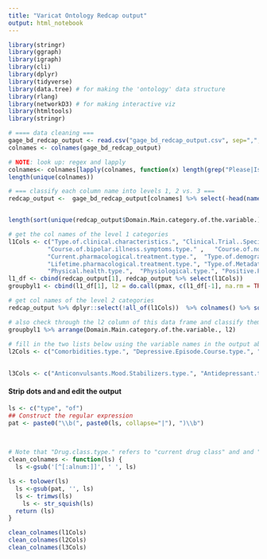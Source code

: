 ```yaml
---
title: "Varicat Ontology Redcap output"
output: html_notebook
---
```


```r
library(stringr)  
library(ggraph) 
library(igraph)
library(cli)
library(dplyr)
library(tidyverse) 
library(data.tree) # for making the 'ontology' data structure
library(rlang)
library(networkD3) # for making interactive viz
library(htmltools)
library(stringr) 

# ==== data cleaning === 
gage_bd_redcap_output <- read.csv("gage_bd_redcap_output.csv", sep=",", header=TRUE)
colnames <- colnames(gage_bd_redcap_output)

# NOTE: look up: regex and lapply
colnames<- colnames[lapply(colnames, function(x) length(grep("Please|Is.this|What|Was.|Do.we|How.many.|Variables.this|General.notes|Complete" ,x,value=FALSE))) == 0] # remove sublevels that are too
length(unique(colnames))

# === classify each column name into levels 1, 2 vs. 3 === 
redcap_output <-  gage_bd_redcap_output[colnames] %>% select(-head(names(.), 2)) %>% mutate_if(is.factor, na_if, y = "") %>% distinct() 


length(sort(unique(redcap_output$Domain.Main.category.of.the.variable.))) # there are a total of 20 level1 categories

# get the col names of the level 1 categories 
l1Cols <- c("Type.of.clinical.characteristics.", "Clinical.Trial..Specific..type.", "Cognitive.type.", "Course.of.bipolar.illness.episodes.type.", 
           "Course.of.bipolar.illness.symptoms.type." ,   "Course.of.non.bipolar.psychiatric.illness.type.",  "Course.of.treatment.type." , "Current.illness.severity.type.", 
           "Current.pharmacological.treatment.type.",  "Type.of.demographics." ,   "Ecological.Momentary.Assessment.type.",  "Family.history.type.",
           "Lifetime.pharmacological.treatment.type.", "Type.of.Metadata.", "Miscellaneous.type." , "Other.non.pharmacological.treatment.type.", 
           "Physical.health.type.",  "Physiological.type.", "Positive.Psychological.Factors.type.", "Trauma.Stress..type.") 
l1_df <- cbind(redcap_output[1], redcap_output %>% select(l1Cols))
groupbyl1 <- cbind(l1_df[1], l2 = do.call(pmax, c(l1_df[-1], na.rm = TRUE))) %>% distinct()   # collapse all level2 vars into one column (l2) and remove duplicate rows

```

```r
# get col names of the level 2 categories
redcap_output %>% dplyr::select(!all_of(l1Cols))  %>% colnames() %>% sort()  # output level2 and level3 categories names

# also check through the l2 column of this data frame and classify them based on the csv file. 
groupbyl1 %>% arrange(Domain.Main.category.of.the.variable., l2)
 
# fill in the two lists below using the variable names in the output above, based on the levels from varicat_ontology.csv
l2Cols <- c("Comorbidities.type.", "Depressive.Episode.Course.type.", "Drug.class.type.", "ECT.type.", "First.episode.features.type.", "Functioning.type.", "General.Episodic.Features.type.", "Global.type.", "History.of.non.bipolar.diagnosis.type.", "Hypomanic.Episode.Course.type.", "Imaging.type.", "Lab.work.type.", "Lifetime.drug.class.type.", "Manic.Episode.Course.type.", "Medication.adherence.type.", "Mixed.Episode.Course.type.", "Physical.Abuse.type.", "Physical.Measurements.type.", "Psychotic.Episode.Course.type.", "Sexual.Abuse.type.", "Sleep.circadian.rhythms.type.", "Smoking.type.", "Substance.use.type.", "Type.of.current.diagnosis.", "Type.of.history.of.psych.symptom.variables.", "Type.of.hospitalization.variables.", "Type.of.suicidality.variables.", "Subject identifier", "Visit (baseline, follow-up, etc)", "Age at enrollment", "Sex / Gender / Gender Identity", "Race", "Ethnicity / cultural group", "Relationship status", "Living situation", "Education", "Occupational status", "Language spoken", "Current diagnosis", "Age at onset (indicate 'onset of what?' in description)", "Depressive episode course", "Manic episode course", "Age at first psychiatric treatment", "History of ECT", "Psychiatric disorders/Mental illness", "Smoking", "Substance Use", "Physical Measurements", "Visual-Motor Ability", "Memory and Learning", "Verbal Ability", "Executive Functioning", "Processing speed", "Global", "Emotional Intelligence", "Depression symptoms", "Mania symptoms", "Functioning", "Decision Making", "Social Intelligence / Perception", "Overall symptom severity", "Comorbidities", "Anxiety symptoms", "Fatigue associated with depression", "Sleep/circadian rhythms", "Psychotic symptoms", "Age at visit", "Veteran status", "Socioeconomic status / class", "Attention/Vigilance", "Stress", "Reproductive Health", "Lab work", "Nutrition / Eating", "Drug class", "Medication adherence", "Suicidality symptoms", "Duration of euthymia", "Hospitalizations", "Suicidality", "Age at onset of depression symptoms", "Mixed episode course", "Hypomanic episode course", "Age at onset of mixed symptoms", "General episodic features", "Age at onset of hypomania symptoms", "Duration of illness (indicate in variable description how)", "History of psychotic symptoms", "Impulsivity", "Apathy", "Physical Activity", "Life Satisfaction", "Resilience", "Happiness", "Subjective cognitive performance", "Empathy / Compassion", "Social support", "Optimism", "Insurance coverage", "Mobile self-report of activities", "Mobile self-report of sleep", "Mobile mood / affect ratings", "Adverse effects", "Substance or alcohol abuse/dependence", "First episode features", "Motor Ability", "Psychosocial / therapy", "History of non-bipolar diagnosis", "Any children/ number of children", "Country of origin", "Physical abuse", "Sexual abuse", "Psychotic episode course", "Age at onset of mania symptoms", "Suicide")

            
l3Cols <- c("Anticonvulsants.Mood.Stabilizers.type.", "Antidepressant.type.", "Antipsychotic.type.", "Global.physical.comorbidity.type.", "Heart.type.","Li.Lithium..type.", "Lifetime.Anticonvulsants.Mood.Stabilizers.type.", "Lifetime.Antidepressant.type.", "Lifetime.Antipsychotic.type.", "Lifetime.Li.Lithium..type.", "Lifetime.Non.psychiatric.medication.type.", "Lifetime.Other.drug.type.", "Lifetime.Polypharmacy.drug.type.", "Lifetime.Sedative.Hypnotics.type.", "Lifetime.Stimulants.type.", "Non.psychiatric.medication.type.", "Other.drug.type.", "Polypharmacy.drug.type.", "Saliva..skin..hair.type.", "Sedative.Hypnotics.type.", "Stimulants.type.", "Vascular.type.", "Other")

```
 
#### Strip dots and and edit the output 
```r

ls <- c("type", "of")
## Construct the regular expression
pat <- paste0("\\b(", paste0(ls, collapse="|"), ")\\b")    
 
  

# Note that "Drug.class.type." refers to "current drug class" and and "Other.drug.type" refers to "Current Other"
clean_colnames <- function(ls) {
  ls <-gsub('[^[:alnum:]]', ' ', ls)

ls <- tolower(ls)
  ls <-gsub(pat, '', ls)
  ls <- trimws(ls)
    ls <- str_squish(ls)  
  return (ls)
}

clean_colnames(l1Cols)
clean_colnames(l2Cols)
clean_colnames(l3Cols)


```
 